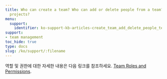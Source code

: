 ```yaml
---
title: Who can create a team? Who can add or delete people from a team? Who can delete
  projects?
menu:
  support:
    identifier: ko-support-kb-articles-create_team_add_delete_people_team
support:
- team management
toc_hide: true
type: docs
slug: /ko/support/:filename
---
```


역할 및 권한에 대한 자세한 내용은 다음 링크를 참조하세요. [Team Roles and Permissions](/ko/guides/models/app/settings-page/teams.md#team-roles-and-permissions).
